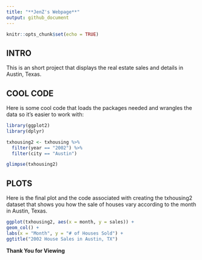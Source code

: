 ```yaml
---
title: "**JenZ's Webpage**"
output: github_document
---
```


```r
knitr::opts_chunk$set(echo = TRUE)
```

## INTRO

This is an short project that displays the real estate sales and details in Austin, Texas.

## COOL CODE

Here is some cool code that loads the packages needed and wrangles the data so it's easier to work with:

```r
library(ggplot2)
library(dplyr)

txhousing2 <- txhousing %>% 
  filter(year == "2002") %>% 
  filter(city == "Austin")

glimpse(txhousing2)
```

## PLOTS

Here is the final plot and the code associated with creating the txhousing2 dataset that shows you how the sale of houses vary according to the month in Austin, Texas.

```r
ggplot(txhousing2, aes(x = month, y = sales)) +
geom_col() +  
labs(x = "Month", y = "# of Houses Sold") +
ggtitle("2002 House Sales in Austin, TX")
```

**Thank You for Viewing**
